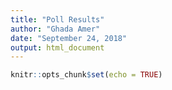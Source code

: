 ```yaml
---
title: "Poll Results"
author: "Ghada Amer"
date: "September 24, 2018"
output: html_document
---
```


```r
knitr::opts_chunk$set(echo = TRUE)
```
